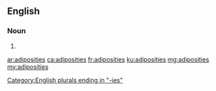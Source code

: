 ==English==

===Noun===
{{head|en|plural}}

# {{plural of|adiposity|lang=en}}

[[Category:English plurals ending in "-ies"]]

[[ar:adiposities]]
[[ca:adiposities]]
[[fr:adiposities]]
[[ku:adiposities]]
[[mg:adiposities]]
[[my:adiposities]]